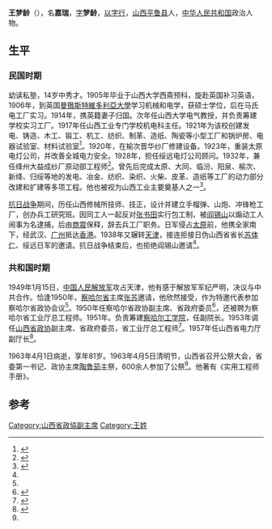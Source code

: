 {{Infobox_officeholder
| name = 王梦龄
| image name = 王梦龄及妻子.png
| width = 200px
| now = 政协山西省委员会副主席
| period =
| Sex = 男 
| party = {{CPC}}
| Native place =[[山西|山西]][[平鲁|平鲁]]
| date of birth = 1882年1月
| date of death = 1963年4月1日
| place of birth ={{CHN}}[[山西|山西]][[平鲁县|平鲁县]]
| place of death = [[山西省|山西省]][[太原市|太原市]]
|spouse=儒·意文·苗蓮莫里士
|children=[[王懷義|王懷義]]
| educate =
| past = 
}}
'''王梦龄'''（{{bd|1882年|1月|1963年|4月1日|catIdx=W王}}），名'''嘉瑞'''，[[表字|字]]'''梦龄'''，[[以字行|以字行]]，[[山西|山西]][[平鲁县|平鲁县]]人，[[中华人民共和国|中华人民共和国]]政治人物。

== 生平 ==
=== 民国时期 ===
幼读私塾，14岁中秀才。1905年毕业于山西大学西斋预科，旋赴英国补习英语，1906年，到英国[[曼徹斯特維多利亞大學|曼徹斯特維多利亞大學]]学习机械和电学，获硕士学位，后在马氏电工厂实习。1914年，携英籍妻子归国。次年任山西大学电气教授，并负责筹建学校实习工厂。1917年任山西工业专门学校机电科主任。1921年为该校创建发电、铸造、木工、锻工、机工、纺织、制革、造纸、陶瓷等小型工厂和锅炉房、电器试验室、材料试验室<ref>{{cite book|author1=丁天顺，许冰编|title=山西近现代人物辞典|date=1999年11月|publisher=太原：山西古籍出版社|isbn=7-80598-360-7|pages=73|accessdate=2015-07-26}}</ref>。1920年，在榆次晋华纱厂修建设备。1923年，重装太原电灯公司，并改善全城电力安全。1928年，担任绥远电灯公司顾问。1932年，兼任绛州大益成纱厂原动部工程师<ref name=as>{{cite book|author1=山西文史资料编辑部|title=山西文史精选 山西近代名人辑要|date=1992年8月|publisher=太原：山西高校联合出版社|isbn=7-81032-209-5|pages=130-142|accessdate=2015-07-26}}</ref>。曾先后完成太原、大同、临汾、阳泉、榆次、新绛、归绥等地的发电、冶金、纺织、染织、火柴、皮革、造纸等工厂的动力部分改建和扩建等多项工程。他也被视为山西工业主要奠基人之一<ref>{{cite book|author1=山西省史志研究院|title=山西通志 第48卷 人物志|date=2001年5月|publisher=北京：中华书局|isbn=7-101-02011-9|pages=380|accessdate=2015-07-26}}</ref>。

[[抗日战争|抗日战争]]期间，历任山西修械所技师、技正，设计并建立手榴弹、山炮、冲锋枪工厂，创办兵工研究班。因同工人一起反对[[张书田|张书田]]实行包工制，被[[阎锡山|阎锡山]]以煽动工人闹事为名逮捕，后由[[商震|商震]]保释，辞去兵工厂职务。日军侵占[[太原|太原]]前，他携全家南下，经武汉、[[广州|广州]]抵达[[香港|香港]]。1938年又辗转[[天津|天津]]，接连拒接日伪山西省省长[[苏体仁|苏体仁]]、绥远日军的邀请。抗日战争结束后，也拒绝阎锡山邀请<ref name=as />。

=== 共和国时期 ===
1949年1月15日，[[中国人民解放军|中国人民解放军]]攻占天津，他有感于解放军军纪严明，决议与中共合作。恰逢1950年，[[察哈尔省|察哈尔省]]主席[[张苏|张苏]]邀请，他欣然接受，作为特邀代表参加察哈尔省政协会议<ref name=as />。1950年任察哈尔省政协副主席、省政府委员<ref>{{cite book|author1=山西省史志研究院编|title=山西通志 第33卷 政务志 人民代表大会篇|date=1998年12月|publisher=北京：中华书局|isbn=7-101-01979-X|pages=32|accessdate=2015-07-26}}</ref>，还被聘为察哈尔省工业厅总工程师。1951年。负责筹建[[察哈尔工学院|察哈尔工学院]]，任副院长。1953年调任[[山西省政协|山西省政协]]副主席、省政府委员，省工业厅总工程师<ref>{{cite book|author1=王秀，郭文亮|title=紫塞商魂 明清平鲁商贸史略|date=2008年3月|publisher=太原：山西古籍出版社|isbn=978-7-80598-787-3|pages=188|accessdate=2015-07-26}}</ref>。1957年任山西省电力厅副厅长<ref>{{cite book|author1=沈根才|title=中国电力人物志|date=1992年8月|publisher=北京：水利电力出版社|isbn=7-120-01606-7|pages=48|accessdate=2015-07-26}}</ref>。

1963年4月1日病逝，享年81岁。1963年4月5日清明节，山西省召开公祭大会，省委第一书记、政协主席[[陶鲁笳|陶鲁笳]]主祭，600余人参加了公祭<ref name=as />。他著有《实用工程师手册》。

==参考==
{{reflist}}

[[Category:山西省政協副主席|Category:山西省政協副主席]]
[[Category:王姓|Category:王姓]]